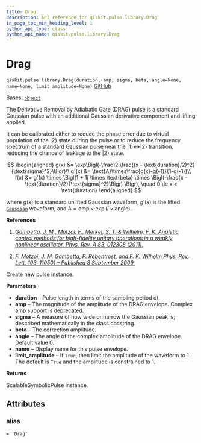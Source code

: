 ```yaml
---
title: Drag
description: API reference for qiskit.pulse.library.Drag
in_page_toc_min_heading_level: 1
python_api_type: class
python_api_name: qiskit.pulse.library.Drag
---
```


# Drag

<span id="qiskit.pulse.library.Drag" />

`qiskit.pulse.library.Drag(duration, amp, sigma, beta, angle=None, name=None, limit_amplitude=None)` [GitHub](https://github.com/qiskit/qiskit/tree/stable/0.45/qiskit/pulse/library/symbolic_pulses.py "view source code")

Bases: [`object`](https://docs.python.org/3/library/functions.html#object "(in Python v3.12)")

The Derivative Removal by Adiabatic Gate (DRAG) pulse is a standard Gaussian pulse with an additional Gaussian derivative component and lifting applied.

It can be calibrated either to reduce the phase error due to virtual population of the $|2\rangle$ state during the pulse or to reduce the frequency spectrum of a standard Gaussian pulse near the $|1\rangle\leftrightarrow|2\rangle$ transition, reducing the chance of leakage to the $|2\rangle$ state.

$$
\begin{aligned}
g(x) &= \exp\Bigl(-\frac12 \frac{(x - \text{duration}/2)^2}{\text{sigma}^2}\Bigr)\\
g'(x) &= \text{A}\times\frac{g(x)-g(-1)}{1-g(-1)}\\
f(x) &=  g'(x) \times \Bigl(1 + 1j \times \text{beta} \times            \Bigl(-\frac{x - \text{duration}/2}{\text{sigma}^2}\Bigr)  \Bigr),
    \quad 0 \le x < \text{duration}
\end{aligned}
$$

where $g(x)$ is a standard unlifted Gaussian waveform, $g'(x)$ is the lifted [`Gaussian`](qiskit.pulse.library.Gaussian_class.rst#qiskit.pulse.library.Gaussian "qiskit.pulse.library.Gaussian") waveform, and $\text{A} = \text{amp} \times \exp\left(i\times\text{angle}\right)$.

**References**

1.  [*Gambetta, J. M., Motzoi, F., Merkel, S. T. & Wilhelm, F. K. Analytic control methods for high-fidelity unitary operations in a weakly nonlinear oscillator. Phys. Rev. A 83, 012308 (2011).*](https://link.aps.org/doi/10.1103/PhysRevA.83.012308)

2.  [*F. Motzoi, J. M. Gambetta, P. Rebentrost, and F. K. Wilhelm Phys. Rev. Lett. 103, 110501 – Published 8 September 2009.*](https://link.aps.org/doi/10.1103/PhysRevLett.103.110501)

Create new pulse instance.

**Parameters**

*   **duration** – Pulse length in terms of the sampling period dt.
*   **amp** – The magnitude of the amplitude of the DRAG envelope. Complex amp support is deprecated.
*   **sigma** – A measure of how wide or narrow the Gaussian peak is; described mathematically in the class docstring.
*   **beta** – The correction amplitude.
*   **angle** – The angle of the complex amplitude of the DRAG envelope. Default value 0.
*   **name** – Display name for this pulse envelope.
*   **limit\_amplitude** – If `True`, then limit the amplitude of the waveform to 1. The default is `True` and the amplitude is constrained to 1.

**Returns**

ScalableSymbolicPulse instance.

## Attributes

<span id="qiskit.pulse.library.Drag.alias" />

### alias

`= 'Drag'`

